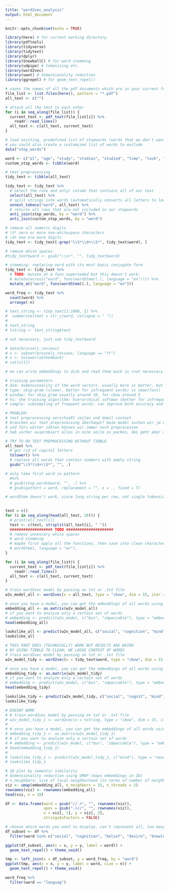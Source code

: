```yaml
---
title: "word2vec_analysis"
output: html_document
---
```


```r
knitr::opts_chunk$set(echo = TRUE)
```

```r
library(here) # for current working directory
library(pdftools)
library(tidyverse)
library(tidytext)
library(dplyr)
library(SnowballC) # for word stemming
library(udpipe) # tokenising etc. 
library(word2vec)
library(uwot) # dimensionality reduction
library(ggrepel) # for geom_text_repel()
```

```r
# saves the names of all the pdf documents which are in your current folder
file_list <- list.files(here(), pattern = "*.pdf")
all_text <- c("")

# attach all the text to each other
for (i in seq_along(file_list)) {
  current_text <- pdf_text(file_list[i]) %>% 
    readr::read_lines()
  all_text <- c(all_text, current_text)
}
```

```r
# load existing, predefined list of stopwords (words that we don't want to count)
# you could also create a customized list of words to exclude
data("stop_words")

word <- c("al", "age", "study", "studies", "studied", "time", "task", "tasks", "relation", "relationship", "relative", "relatively", "related", "relating", "relates", "relate", "score", "scores", "scored", "scoring", "measure", "measures", "measurement","month", "months", "ability", "abilities", "correlation", "correlate", "correlates", "correlations", "significance", "significant", "test", "tests", "skill", "skills", "research", "differ", "differs", "different", "difference", "differences", "variable", "variables", "https", "token", "type", "e.g", "doi", "journal", "level", "levels", "")
custom_stop_words <- tibble(word)

# text preprocessing 
tidy_text <- tibble(all_text)

tidy_text <- tidy_text %>%
  # select the (one and only) column that contains all of our text 
  select(all_text) %>%
  # split strings into words (automatically converts all letters to lowercase & removes punctuation)
  unnest_tokens("word", all_text) %>%
  # returns all rows that are not included in our stopwords
  anti_join(stop_words, by = "word") %>%
  anti_join(custom_stop_words, by = "word")

# remove all numeric digits
# \S* zero or more non-whitespace characters
# \d+ one ore more digits
tidy_text <- tidy_text[-grep("\\S*\\d+\\S*", tidy_text$word), ]

# remove white spaces
#tidy_text$word <- gsub("\\s+", "", tidy_text$word)

# stemming: replacing word with its most basic conjugate form
tidy_text <- tidy_text %>%
  # TODO: mutate_at & funs superseded but this doesn't work:   
  # mutate(across("word", funs(wordStem((.), language = "en")))) %>%
  mutate_at("word", funs(wordStem((.), language = "en"))) 
```

```r
word_freq <- tidy_text %>%
  count(word) %>%
  arrange(-n)
```

```r
# text_string <- tidy_text[1:1000, 1] %>%
#  summarise(text = str_c(word, collapse = " "))
# 
# text_string
# tstring <- text_string$text

# not necessary, just use tidy_text$word
```

```r
# data(brussels_reviews)
# x <- subset(brussels_reviews, language == "fr")
# x <- tolower(x$feedback)
# cat(x[1])

# we can write embeddings to disk and read them back in (not necessary for us)

# training parameters
# dim: dimensionality of the word vectors. usually more is better, but not always, especially with small data
# type: skip-gram (slower, better for infrequent words) vs cbow(fast)
# window: for skip_gram usually around 10, for cbow around 5
# hs: the training algorithm: hierarchical softmax (better for infrequent words) vs negative sampling (better for frequent words, better with low dimensional vectors)
# sample: subsampling of frequent words: can improve both accuracy and speed for large data sets /useful values are in range 0.001 to 0.00001)

# PROBLEM:
# text preprocessing zerschießt zeilen und damit context
# brauchen wir text preprocessing überhaupt? beim model suchen wir ja eh nach den relevanten wörtern
# und fürs wörter zählen können wir immer noch preprocessen
# hab vorher ausprobiert alles in eine zeile zu packen, das geht aber auch nicht mit modeln (also chunk eins drüber)
```

```r
# TRY TO DO TEXT PREPROCESSING WITHOUT TIBBLE
all_text %>%
  # get rid of capital letters
  tolower() %>%
  # replace all words that contain numbers with empty string
  gsub("\\S*\\d+\\S*", "", .) 

# only take first word in pattern
  #%>%
  # gsub(stop_words$word, "", .) %>%
  # gsub(pattern = word, replacement = "", x = ., fixed = T)

# wordStem doesn't work, since long string per row, not single tokens/words
  
```

```r
test = c()
for (i in seq_along(head(all_text, 20))) {
  # print(all_text[i])
  test <- c(test, strsplit(all_text[i], " "))
  ################### TODO #####################
  # remove unnessary white spaces
  # word stemming
  # maybe first apply all the functions, then save into clean character vector?
  # wordStem(, language = "en")‚
}

for (i in seq_along(file_list)) {
  current_text <- pdf_text(file_list[i]) %>% 
    readr::read_lines()
  all_text <- c(all_text, current_text)
}
```


```r
# train word2vec model by passing on txt or .txt file
w2v_model_all <- word2vec(x = all_text, type = "cbow", dim = 15, iter = 20)

# once you have a model, you can get the embeddings of all words using as.matrix, which has for our case 15 columns as we specified dim = 15
embedding_all <- as.matrix(w2v_model_all)
# if you want to analyze only a certain set of words
# embedding <- predict(w2v_model, c("bus", "impeccable"), type = "embedding")
head(embedding_all)

lookslike_all <- predict(w2v_model_all, c("social", "cognition", "mind", "cognitive"), type = "nearest", top_n = 5)
lookslike_all
```

```r
# THIS PART DOES (TECHNICALLY) WORK BUT RESULTS ARE WEIRD
# BY USING TIBBLE TO CLEAN; WE LOOSE CONTEXT OF WORDS
# train word2vec model by passing on txt or .txt file
w2v_model_tidy <- word2vec(x = tidy_text$word, type = "cbow", dim = 15, iter = 20)

# once you have a model, you can get the embeddings of all words using as.matrix, which has for our case 15 columns as we specified dim = 15
embedding_tidy <- as.matrix(w2v_model_tidy)
# if you want to analyze only a certain set of words
# embedding <- predict(w2v_model, c("bus", "impeccable"), type = "embedding")
head(embedding_tidy)

lookslike_tidy <- predict(w2v_model_tidy, c("social", "cognit", "mind"), type = "nearest", top_n = 5)
lookslike_tidy
```

```r
# DOESNT WORK
# # train word2vec model by passing on txt or .txt file
# w2v_model_tidy_1 <- word2vec(x = tstring, type = "cbow", dim = 15, iter = 20)
# 
# # once you have a model, you can get the embeddings of all words using as.matrix, which has for our case 15 columns as we specified dim = 15
# embedding_tidy_1 <- as.matrix(w2v_model_tidy_1)
# # if you want to analyze only a certain set of words
# # embedding <- predict(w2v_model, c("bus", "impeccable"), type = "embedding")
# head(embedding_tidy_1)
# 
# lookslike_tidy_1 <- predict(w2v_model_tidy_1, c("mind"), type = "nearest", top_n = 5)
# lookslike_tidy_1
```

```r
# 2D plot by semantic similarity
# dimensionality reduction using UMAP (maps embeddings in 2D)
# n_neighbors: size of local neighborhood (in terms of number of neighboring sample points) used for manifold approximation. Larger values result in more global views of the manifold, while smaller values result in more local data being preserved. In general values should be in the range 2 to 100.
viz <- umap(embedding_all, n_neighbors = 15, n_threads = 2)
rownames(viz) <- rownames(embedding_all)
head(viz, n = 10)

df <- data.frame(word = gsub("//.+", "", rownames(viz)), 
                 upos = gsub(".+//", "", rownames(viz)),
                 x = viz[, 1], y = viz[, 2],
                 stringsAsFactors = FALSE)

# choose which words you want to display. can't represent all, too many words
df_subset <- df %>%
  filter(word %in% c("social", "cognition", "belief", "desire", "knowledge", "perception", "goal", "reasoning", "thinking",  "emotion", "aggression", "mind", "awareness", "play", "pretense", "peer", "family", "parents", "mother", "father", "child", "children", "understand", "language", "tom", "predict", "prediction", "action", "attention", "attend", "interact", "interaction", "prosocial", "school"))

ggplot(df_subset, aes(x = x, y = y, label = word)) +
  geom_text_repel() + theme_void()

tmp <- left_join(x = df_subset, y = word_freq, by = "word")
ggplot(tmp, aes(x = x, y = y, label = word, size = n)) +
  geom_text_repel() + theme_void()

word_freq %>%
  filter(word == "languag")

```

